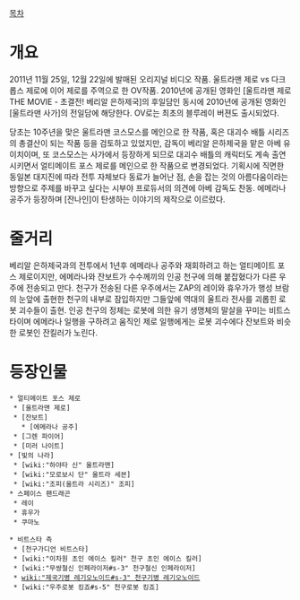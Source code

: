 [[목차]]
= 개요 =
2011년 11월 25일, 12월 22일에 발매된 오리지널 비디오 작품. 울트라맨 제로 vs 다크롭스 제로에 이어 제로를 주역으로 한 OV작품. 2010년에 공개된 영화인 [울트라맨 제로 THE MOVIE - 초결전! 베리알 은하제국]의 후일담인 동시에 2010년에 공개된 영화인 [울트라맨 사가]의 전일담에 해당한다. OV로는 최초의 블루레이 버젼도 출시되었다.

당초는 10주년을 맞은 울트라맨 코스모스를 메인으로 한 작품, 혹은 대괴수 배틀 시리즈의 총결산이 되는 작품 등을 검토하고 있었지만, 감독이 베리알 은하제국을 맡은 아베 유이치이며, 또 코스모스는 사가에서 등장하게 되므로 대괴수 배틀의 캐릭터도 계속 출연시키면서 얼티메이트 포스 제로를 메인으로 한 작품으로 변경되었다. 기획시에 직면한 동일본 대지진에 따라 전투 자체보다 동료가 늘어난 점, 손을 잡는 것의 아름다움이라는 방향으로 주제를 바꾸고 싶다는 시부야 프로듀서의 의견에 아베 감독도 찬동. 에메라나 공주가 등장하며 [잔나인]이 탄생하는 이야기의 제작으로 이르렀다.

= 줄거리 =
베리알 은하제국과의 전투에서 1년후 에메라나 공주와 재회하려고 하는 얼티메이트 포스 제로이지만, 에메라나와 잔보트가 수수께끼의 인공 천구에 의해 붙잡혔다가 다른 우주에 전송되고 만다. 천구가 전송된 다른 우주에서는 ZAP의 레이와 휴우가가 행성 브람의 눈앞에 출현한 천구의 내부로 잠입하지만 그들앞에 역대의 울트라 전사를 괴롭힌 로봇 괴수들이 출현. 인공 천구의 정체는 로봇에 의한 유기 생명체의 말살을 꾸미는 비트스타이며 에메라나 일행을 구하려고 움직인 제로 일행에게는 로봇 괴수에다 잔보트와 비슷한 로봇인 잔킬러가 노린다.

= 등장인물 =
 * 얼티메이트 포스 제로
  * [울트라맨 제로]
  * [잔보트]
    * [에메라나 공주]
  * [그렌 파이어]
  * [미러 나이트]
 * [빛의 나라]
  * [wiki:"하야타 신" 울트라맨]
  * [wiki:"모로보시 단" 울트라 세븐]
  * [wiki:"조피(울트라 시리즈)" 조피]
 * 스페이스 팬드래곤
  * 레이
  * 휴우가
  * 쿠마노

 * 비트스타 측
  * [천구가디언 비트스타]
  * [wiki:"이차원 초인 에이스 킬러" 천구 초인 에이스 킬러]
  * [wiki:"무쌍철신 인페라이저#s-3" 천구철신 인페라이저]
  * [[wiki:"제국기병 레기오노이드#s-3" 천구기병 레기오노이드]]
  * [wiki:"우주로봇 킹죠#s-5" 천구로봇 킹죠]

